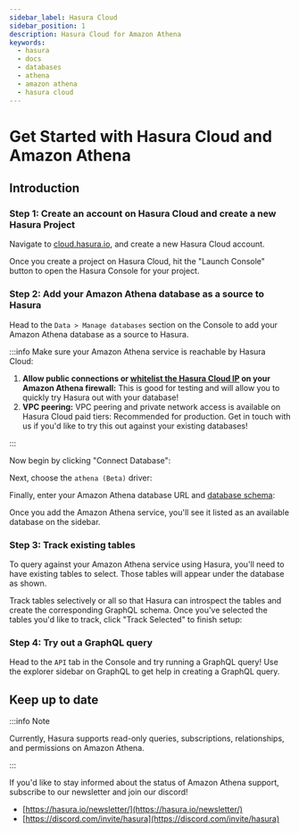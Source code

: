 ```yaml
---
sidebar_label: Hasura Cloud
sidebar_position: 1
description: Hasura Cloud for Amazon Athena
keywords:
  - hasura
  - docs
  - databases
  - athena
  - amazon athena
  - hasura cloud
---
```



# Get Started with Hasura Cloud and Amazon Athena

## Introduction

### Step 1: Create an account on Hasura Cloud and create a new Hasura Project

Navigate to
[cloud.hasura.io](https://cloud.hasura.io/signup/?pg=docs&plcmt=body&cta=navigate-to-cloud-hasura-io&tech=default&skip_onboarding=true),
and create a new Hasura Cloud account.

Once you create a project on Hasura Cloud, hit the "Launch Console" button to open the Hasura Console for your project.

<Thumbnail
  src="/img/databases/data-connector/create-project.png"
  alt="Connect new or existing database"
  width="1000px"
/>

### Step 2: Add your Amazon Athena database as a source to Hasura

Head to the `Data > Manage databases` section on the Console to add your Amazon Athena database as a source to Hasura.

:::info Make sure your Amazon Athena service is reachable by Hasura Cloud:

1.  **Allow public connections or
    [whitelist the Hasura Cloud IP](/hasura-cloud/projects/create.mdx#cloud-projects-create-allow-nat-ip) on your Amazon
    Athena firewall:** This is good for testing and will allow you to quickly try Hasura out with your database!
2.  **VPC peering:** VPC peering and private network access is available on Hasura Cloud paid tiers: Recommended for
    production. Get in touch with us if you'd like to try this out against your existing databases!

:::

Now begin by clicking "Connect Database":

<Thumbnail src="/img/databases/data-connector/manage-databases.png" alt="Manage databases" width="1000px" />

Next, choose the `athena (Beta)` driver:

<Thumbnail src="/img/databases/athena/athena-add-service1.png" alt="Adding the Amazon Athena service" width="1000px" />

Finally, enter your Amazon Athena database URL and
[database schema](https://docs.aws.amazon.com/athena/latest/ug/creating-tables.html):

<Thumbnail
  src="/img/databases/athena/athena-add-service3.png"
  alt="Setting the Amazon Athena connection details."
  width="1000px"
/>

Once you add the Amazon Athena service, you'll see it listed as an available database on the sidebar.

### Step 3: Track existing tables

To query against your Amazon Athena service using Hasura, you'll need to have existing tables to select. Those tables
will appear under the database as shown.

<Thumbnail src="/img/databases/athena/athena-tracking-tables-8.png" alt="Tracking tables." width="1000px" />

Track tables selectively or all so that Hasura can introspect the tables and create the corresponding GraphQL schema.
Once you've selected the tables you'd like to track, click "Track Selected" to finish setup:

<Thumbnail src="/img/databases/athena/athena-9.png" alt="Tracking tables selected." width="1000px" />

### Step 4: Try out a GraphQL query

Head to the `API` tab in the Console and try running a GraphQL query! Use the explorer sidebar on GraphQL to get help in
creating a GraphQL query.

<Thumbnail src="/img/databases/athena/make-graphql-query.png" alt="Try a GraphQL query" width="1000px" />

## Keep up to date

:::info Note

Currently, Hasura supports read-only queries, subscriptions, relationships, and permissions on Amazon Athena.

:::

If you'd like to stay informed about the status of Amazon Athena support, subscribe to our newsletter and join our
discord!

- [https://hasura.io/newsletter/](https://hasura.io/newsletter/)
- [https://discord.com/invite/hasura](https://discord.com/invite/hasura)
